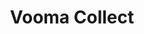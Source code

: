 ---
title: "Vooma Collect"
description: "Collect, audit, and store proof of delivery and other documents"
icon: "boxes-stacked"
---